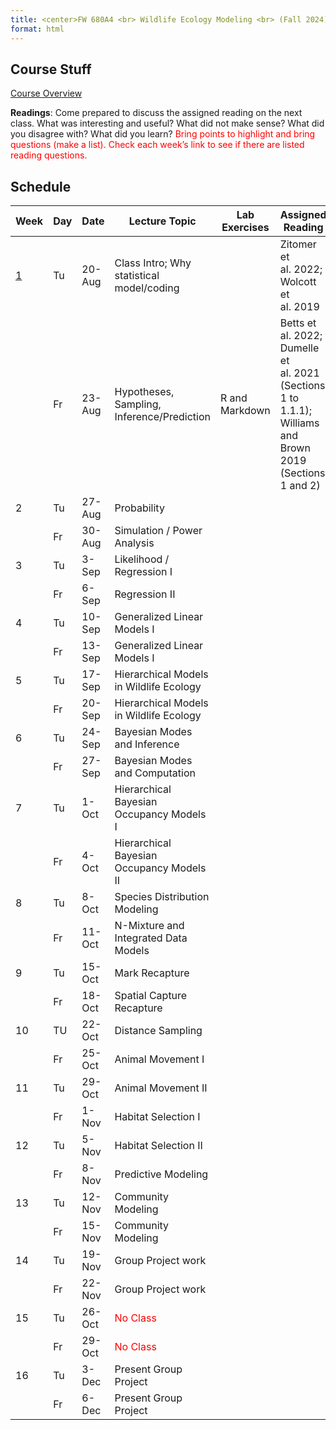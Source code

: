```yaml
---
title: <center>FW 680A4 <br> Wildlife Ecology Modeling <br> (Fall 2024)</center>
format: html
---
```

## Course Stuff
```{=html}
<title>Schedule</title>
<style type="text/css">

code.r{
  font-size: 30px;
}
</style>

<a href="./FW680A4/CourseOverview.qmd">Course Overview</a></p>
```

**Readings**: Come prepared to discuss the assigned reading on the next class. What was interesting and useful? What did not make sense? What did you disagree with? What did you learn? <span style="color:red">Bring points to highlight and bring questions (make a list). Check each week's link to see if there are listed reading questions.</span>


## Schedule 

Week                                  |	Day  |	Date     | 	Lecture Topic                             | Lab Exercises     |	Assigned Reading           |	Background Materials|
--                                    | -----| ----------|-------------------------                   | ----------------  |--------------------------  |------------   |   
<a href="/FW680A4/week1.qmd"> 1 </a>  | Tu	 | 20-Aug	 | Class Intro; Why statistical model/coding    |                   | Zitomer et al. 2022; Wolcott et al. 2019   |      	
&nbsp;                                |	Fr   | 23-Aug	 | Hypotheses, Sampling, Inference/Prediction   |  R and Markdown   | Betts et al. 2022; Dumelle et al. 2021 (Sections 1 to 1.1.1); Williams and Brown 2019 (Sections 1 and 2) |
2                                     |	Tu	 | 27-Aug	 | Probability                                  |                   |                             |              |
&nbsp;                                | Fr	 | 30-Aug	 | Simulation / Power Analysis                  |                   |                             | 		         |		            
3                                     |	Tu	 | 3-Sep	 | Likelihood / Regression I                    |                   |                             |              |  
&nbsp;                                |	Fr	 | 6-Sep	 | Regression II                                |                   |                             |              |
4                                     |	Tu	 | 10-Sep	 | Generalized Linear Models I                  |                   |                             |              |
&nbsp;                                |	Fr	 | 13-Sep	 | Generalized Linear Models I                  |                   |                             |              |
5                                     |	Tu	 | 17-Sep	 | Hierarchical Models in Wildlife Ecology      |                   |                             |              |
&nbsp;                                |	Fr	 | 20-Sep	 | Hierarchical Models in Wildlife Ecology      |                   |                             |              |
6                                     |	Tu	 | 24-Sep	 | Bayesian Modes and Inference                 |                   |                             |              |
&nbsp;                                |	Fr	 | 27-Sep	 | Bayesian Modes and Computation               |                   |                             |              |
7                                     |	Tu	 | 1-Oct	 | Hierarchical Bayesian Occupancy Models I     |                   |                             |              |
&nbsp;                                |	Fr	 | 4-Oct	 | Hierarchical Bayesian Occupancy Models II    |                   |                             |              |
8                                     |	Tu	 | 8-Oct	 | Species Distribution Modeling                |                   |                             |              | 			
&nbsp;                                |	Fr	 | 11-Oct	 | N-Mixture and Integrated Data Models         |                   |                             |              | 			
9                                     |	Tu	 | 15-Oct	 | Mark Recapture                               |                   |                             |              |
&nbsp;                                |	Fr	 | 18-Oct	 | Spatial Capture Recapture                    |                   |                             |              |
10                                    | TU	 | 22-Oct	 | Distance Sampling                            |                   |                             |              |
&nbsp;                                | Fr	 | 25-Oct	 | Animal Movement I                            |                   |                             |              | 	
11                                    | Tu	 | 29-Oct	 | Animal Movement II                           |                   |                             |              |
&nbsp;                                | Fr	 | 1-Nov	 | Habitat Selection I                          |                   |                             |              |
12                                    | Tu	 | 5-Nov	 | Habitat Selection II                         |                   |                             |              |
&nbsp;                                | Fr	 | 8-Nov	 | Predictive Modeling                          |                   |                             |              |
13                                    | Tu	 | 12-Nov	 | Community Modeling                           |                   |                             |              |
&nbsp;                                | Fr	 | 15-Nov	 | Community Modeling                           |                   |                             |              |
14                                    | Tu	 | 19-Nov	 | Group Project work                           |                   |                             |              |
&nbsp;                                | Fr	 | 22-Nov	 | Group Project work                           |                   |                             |              |
15                                    | Tu	 | 26-Oct	 | <span style="color:red">No Class</span>      |                   |                             |              |
&nbsp;                                | Fr	 | 29-Oct	 | <span style="color:red">No Class</span>      |                   |                             |              |
16                                    | Tu	 | 3-Dec	 | Present Group Project                        |                   |                             |              |
&nbsp;                                | Fr   | 6-Dec	 | Present Group Project                        |                   |                             |              |
                                         
                                
                                
